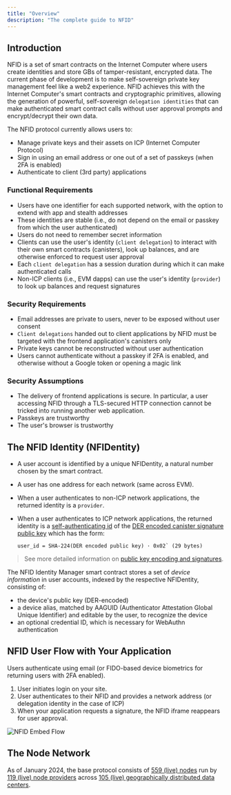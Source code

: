 ```yaml
---
title: "Overview"
description: "The complete guide to NFID"
---
```


## Introduction

NFID is a set of smart contracts on the Internet Computer where users create identities and store GBs 
of tamper-resistant, encrypted data. The current phase of development is to make self-sovereign private 
key management feel like a web2 experience. NFID achieves this with the Internet Computer's smart contracts 
and cryptographic primitives, allowing the generation of powerful, self-sovereign `delegation identities` that 
can make authenticated smart contract calls without user approval prompts and encrypt/decrypt their own data.

The NFID protocol currently allows users to:
- Manage private keys and their assets on ICP (Internet Computer Protocol)
- Sign in using an email address or one out of a set of passkeys (when 2FA is enabled)
- Authenticate to client (3rd party) applications

### Functional Requirements

- Users have one identifier for each supported network, with the option to extend with app and stealth addresses
- These identities are stable (i.e., do not depend on the email or passkey from which the user authenticated)
- Users do not need to remember secret information
- Clients can use the user's identity (`client delegation`) to interact with their own smart contracts (canisters), 
look up balances, and are otherwise enforced to request user approval
- Each `client delegation` has a session duration during which it can make authenticated calls
- Non-ICP clients (i.e., EVM dapps) can use the user's identity (`provider`) to look up balances and request signatures

### Security Requirements

- Email addresses are private to users, never to be exposed without user consent
- `Client delegations` handed out to client applications by NFID must be targeted with the frontend application's canisters only
- Private keys cannot be reconstructed without user authentication
- Users cannot authenticate without a passkey if 2FA is enabled, and otherwise without a Google token or opening a magic link

### Security Assumptions

- The delivery of frontend applications is secure. In particular, a user accessing NFID through a TLS-secured HTTP 
connection cannot be tricked into running another web application.
- Passkeys are trustworthy
- The user's browser is trustworthy

## The NFID Identity (NFIDentity)

- A user account is identified by a unique NFIDentity, a natural number chosen by the smart contract.
- A user has one address for each network (same across EVM).
- When a user authenticates to non-ICP network applications, the returned identity is a `provider`.
- When a user authenticates to ICP network applications, the returned identity is a [self-authenticating id](https://internetcomputer.org/docs/current/references/ic-interface-spec#id-classes) 
of the [DER encoded canister signature public key](https://internetcomputer.org/docs/current/references/ic-interface-spec/#canister-signatures) 
which has the form:

    ```plaintext
    user_id = SHA-224(DER encoded public key) · 0x02` (29 bytes)
    ```

> See more detailed information on [public key encoding and signatures](signatures).

The NFID Identity Manager smart contract stores a set of *device information* in user accounts, indexed by the respective NFIDentity, consisting of:
- the device's public key (DER-encoded)
- a device alias, matched by AAGUID (Authenticator Attestation Global Unique Identifier) and editable by the user, to recognize the device
- an optional credential ID, which is necessary for WebAuthn authentication

## NFID User Flow with Your Application

Users authenticate using email (or FIDO-based device biometrics for returning users with 2FA enabled).

1. User initiates login on your site.
2. User authenticates to their NFID and provides a network address (or delegation identity in the case of ICP)
3. When your application requests a signature, the NFID iframe reappears for user approval.

![NFID Embed Flow](../../../../docs/public/img/nfid-embed-flow.png)

## The Node Network

As of January 2024, the base protocol consists of [559 (live) nodes](https://dashboard.internetcomputer.org/nodes) run by [119 (live) node providers](https://dashboard.internetcomputer.org/providers) across [105 (live) geographically distributed data centers](https://dashboard.internetcomputer.org/centers).
